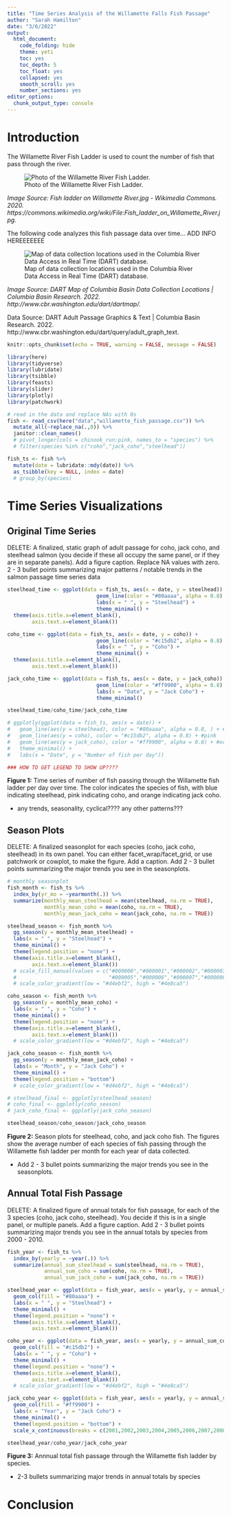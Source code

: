 ```yaml
---
title: "Time Series Analysis of the Willamette Falls Fish Passage"
author: "Sarah Hamilton"
date: "3/6/2022"
output:
  html_document:
    code_folding: hide
    theme: yeti
    toc: yes
    toc_depth: 5
    toc_float: yes
    collapsed: yes
    smooth_scroll: yes
    number_sections: yes
editor_options:
  chunk_output_type: console
---
```


# Introduction

The Willamette River Fish Ladder is used to count the number of fish that pass through the river. 

![Photo of the Willamette River Fish Ladder.](fish_ladder.jpg)

*Image Source: Fish ladder on Willamette River.jpg - Wikimedia Commons. 2020. https://commons.wikimedia.org/wiki/File:Fish_ladder_on_Willamette_River.jpg.*

The following code analyzes this fish passage data over time... ADD INFO HEREEEEEEE

![Map of data collection locations used in the Columbia River Data Access in Real Time (DART) database.](dartmap.jpg)

*Image Source: DART Map of Columbia Basin Data Collection Locations | Columbia Basin Research. 2022. http://www.cbr.washington.edu/dart/dartmap/.*

Data Source: DART Adult Passage Graphics & Text | Columbia Basin Research. 2022. http://www.cbr.washington.edu/dart/query/adult_graph_text.

```r
knitr::opts_chunk$set(echo = TRUE, warning = FALSE, message = FALSE)

library(here)
library(tidyverse)
library(lubridate)
library(tsibble)
library(feasts)
library(slider)
library(plotly)
library(patchwork)

# read in the data and replace NAs with 0s
fish <- read_csv(here("data","willamette_fish_passage.csv")) %>%
  mutate_all(~replace_na(.,0)) %>% 
  janitor::clean_names() 
  # pivot_longer(cols = chinook_run:pink, names_to = "species") %>%
  # filter(species %in% c("coho","jack_coho","steelhead")) 

fish_ts <- fish %>%
  mutate(date = lubridate::mdy(date)) %>% 
  as_tsibble(key = NULL, index = date)
  # group_by(species)


```

# Time Series Visualizations {.tabset}

## Original Time Series

DELETE: A finalized, static graph of adult passage for coho, jack coho, and steelhead salmon (you decide if these all occupy the same panel, or if they are in separate panels). Add a figure caption. Replace NA values with zero. 
2 - 3 bullet points summarizing major patterns / notable trends in the salmon passage time series data

```r
steelhead_time <- ggplot(data = fish_ts, aes(x = date, y = steelhead)) +
                             geom_line(color = "#80aaaa", alpha = 0.8) +
                             labs(x = " ", y = "Steelhead") +
                             theme_minimal() +
  theme(axis.title.x=element_blank(),
        axis.text.x=element_blank())

coho_time <- ggplot(data = fish_ts, aes(x = date, y = coho)) +
                             geom_line(color = "#c15db2", alpha = 0.8) +
                             labs(x = " ", y = "Coho") +
                             theme_minimal() +
  theme(axis.title.x=element_blank(),
        axis.text.x=element_blank())

jack_coho_time <- ggplot(data = fish_ts, aes(x = date, y = jack_coho)) +
                             geom_line(color = "#ff9900", alpha = 0.8) +
                             labs(x = "Date", y = "Jack Coho") +
                             theme_minimal()

steelhead_time/coho_time/jack_coho_time

# ggplotly(ggplot(data = fish_ts, aes(x = date)) +
#   geom_line(aes(y = steelhead), color = "#80aaaa", alpha = 0.8, ) + #blue
#   geom_line(aes(y = coho), color = "#c15db2", alpha = 0.8) + #pink
#   geom_line(aes(y = jack_coho), color = "#ff9900", alpha = 0.8) + #orange
#   theme_minimal() +
#   labs(x = "Date", y = "Number of fish per day"))

### HOW TO GET LEGEND TO SHOW UP????
```

**Figure 1:** Time series of number of fish passing through the Willamette fish ladder per day over time. The color indicates the species of fish, with blue indicating steelhead, pink indicating coho, and orange indicating jack coho. 

- any trends, seasonality, cyclical???? any other patterns???

## Season Plots

DELETE: A finalized seasonplot for each species (coho, jack coho, steelhead) in its own panel. You can either facet_wrap/facet_grid, or use patchwork or cowplot, to make the figure. Add a caption.
Add 2 - 3 bullet points summarizing the major trends you see in the seasonplots.

```r
# monthly seasonplot
fish_month <- fish_ts %>%
  index_by(yr_mo = ~yearmonth(.)) %>%
  summarize(monthly_mean_steelhead = mean(steelhead, na.rm = TRUE),
            monthly_mean_coho = mean(coho, na.rm = TRUE),
            monthly_mean_jack_coho = mean(jack_coho, na.rm = TRUE))

steelhead_season <- fish_month %>%
  gg_season(y = monthly_mean_steelhead) +
  labs(x = " ", y = "Steelhead") +
  theme_minimal() +
  theme(legend.position = "none") +
  theme(axis.title.x=element_blank(),
        axis.text.x=element_blank())
  # scale_fill_manual(values = c("#000000","#000001","#000002","#000003","#000004",
  #                              "#000005","#000006","#000007","#000008","#000009"))
  # scale_color_gradient(low = "#d4ebf2", high = "#4e8ca5")

coho_season <- fish_month %>%
  gg_season(y = monthly_mean_coho) +
  labs(x = " ", y = "Coho") +
  theme_minimal() +
  theme(legend.position = "none") +
  theme(axis.title.x=element_blank(),
        axis.text.x=element_blank())
  # scale_color_gradient(low = "#d4ebf2", high = "#4e8ca5")

jack_coho_season <- fish_month %>%
  gg_season(y = monthly_mean_jack_coho) +
  labs(x = "Month", y = "Jack Coho") +
  theme_minimal() +
  theme(legend.position = "bottom")
  # scale_color_gradient(low = "#d4ebf2", high = "#4e8ca5")

# steelhead_final <- ggplotly(steelhead_season)
# coho_final <- ggplotly(coho_season)
# jack_coho_final <- ggplotly(jack_coho_season)

steelhead_season/coho_season/jack_coho_season

```

**Figure 2:** Season plots for steelhead, coho, and jack coho fish. The figures show the average number of each species of fish passing through the Willamette fish ladder per month for each year of data collected. 

- Add 2 - 3 bullet points summarizing the major trends you see in the seasonplots.

## Annual Total Fish Passage

DELETE: A finalized figure of annual totals for fish passage, for each of the 3 species (coho, jack coho, steelhead). You decide if this is in a single panel, or multiple panels. Add a figure caption. 
Add 2 - 3 bullet points summarizing major trends you see in the annual totals by species from 2000 - 2010.

```r
fish_year <- fish_ts %>%
  index_by(yearly = ~year(.)) %>%
  summarize(annual_sum_steelhead = sum(steelhead, na.rm = TRUE),
            annual_sum_coho = sum(coho, na.rm = TRUE),
            annual_sum_jack_coho = sum(jack_coho, na.rm = TRUE))

steelhead_year <- ggplot(data = fish_year, aes(x = yearly, y = annual_sum_steelhead)) +
  geom_col(fill = "#80aaaa") +
  labs(x = " ", y = "Steelhead") +
  theme_minimal() +
  theme(legend.position = "none") +
  theme(axis.title.x=element_blank(),
        axis.text.x=element_blank())

coho_year <- ggplot(data = fish_year, aes(x = yearly, y = annual_sum_coho)) +
  geom_col(fill = "#c15db2") +
  labs(x = " ", y = "Coho") +
  theme_minimal() +
  theme(legend.position = "none") +
  theme(axis.title.x=element_blank(),
        axis.text.x=element_blank())
  # scale_color_gradient(low = "#d4ebf2", high = "#4e8ca5")

jack_coho_year <- ggplot(data = fish_year, aes(x = yearly, y = annual_sum_jack_coho)) +
  geom_col(fill = "#ff9900") +
  labs(x = "Year", y = "Jack Coho") +
  theme_minimal() +
  theme(legend.position = "bottom") +
  scale_x_continuous(breaks = c(2001,2002,2003,2004,2005,2006,2007,2008,2009,2010))

steelhead_year/coho_year/jack_coho_year
```

**Figure 3:** Annnual total fish passage through the Willamette fish ladder by species. 

- 2-3 bullets summarizing major trends in annual totals by species 

# Conclusion

